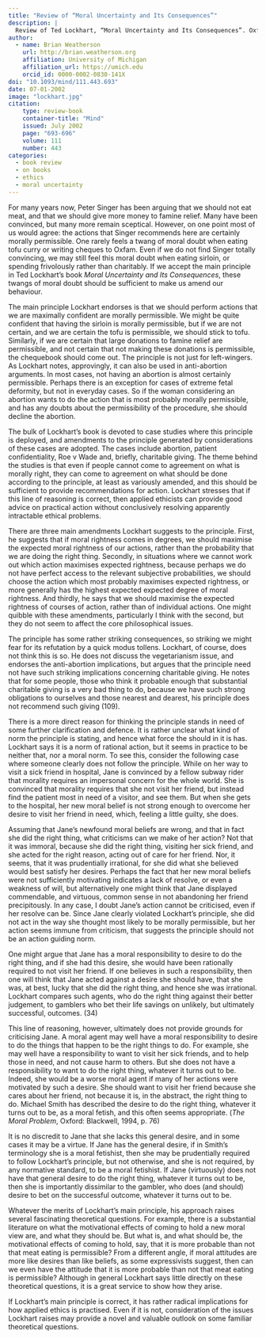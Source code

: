 ```yaml
---
title: "Review of “Moral Uncertainty and Its Consequences”"
description: |
  Review of Ted Lockhart, “Moral Uncertainty and Its Consequences”. Oxford: Oxford University Press, 2000. 
author:
  - name: Brian Weatherson 
    url: http://brian.weatherson.org
    affiliation: University of Michigan
    affiliation_url: https://umich.edu
    orcid_id: 0000-0002-0830-141X
doi: "10.1093/mind/111.443.693"
date: 07-01-2002
image: "lockhart.jpg"
citation:
    type: review-book
    container-title: "Mind"
    issued: July 2002
    page: "693-696"
    volume: 111
    number: 443
categories:
  - book review
  - on books
  - ethics
  - moral uncertainty
---
```


For many years now, Peter Singer has been arguing that we should not eat meat, and that we should give more money to famine relief. Many have been convinced, but many more remain sceptical. However, on one point most of us would agree: the actions that Singer recommends here are certainly morally permissible. One rarely feels a twang of moral doubt when eating tofu curry or writing cheques to Oxfam. Even if we do not find Singer totally convincing, we may still feel this moral doubt when eating sirloin, or spending frivolously rather than charitably. If we accept the main principle in Ted Lockhart’s book _Moral Uncertainty and Its Consequences_, these twangs of moral doubt should be sufficient to make us amend our behaviour.

The main principle Lockhart endorses is that we should perform actions that we are maximally confident are morally permissible. We might be quite confident that having the sirloin is morally permissible, but if we are not certain, and we are certain the tofu is permissible, we should stick to tofu. Similarly, if we are certain that large donations to famine relief are permissible, and not certain that not making these donations is permissible, the chequebook should come out. The principle is not just for left-wingers. As Lockhart notes, approvingly, it can also be used in anti-abortion arguments. In most cases, not having an abortion is almost certainly permissible. Perhaps there is an exception for cases of extreme fetal deformity, but not in everyday cases. So if the woman considering an abortion wants to do the action that is most probably morally permissible, and has any doubts about the permissibility of the procedure, she should decline the abortion.

The bulk of Lockhart’s book is devoted to case studies where this principle is deployed, and amendments to the principle generated by considerations of these cases are adopted. The cases include abortion, patient confidentiality, Roe v Wade and, briefly, charitable giving. The theme behind the studies is that even if people cannot come to agreement on what is morally right, they can come to agreement on what should be done according to the principle, at least as variously amended, and this should be sufficient to provide recommendations for action. Lockhart stresses that if this line of reasoning is correct, then applied ethicists can provide good advice on practical action without conclusively resolving apparently intractable ethical problems.

There are three main amendments Lockhart suggests to the principle. First, he suggests that if moral rightness comes in degrees, we should maximise the expected moral rightness of our actions, rather than the probability that we are doing the right thing. Secondly, in situations where we cannot work out which action maximises expected rightness, because perhaps we do not have perfect access to the relevant subjective probabilities, we should choose the action which most probably maximises expected rightness, or more generally has the highest expected expected degree of moral rightness. And thirdly, he says that we should maximise the expected rightness of courses of action, rather than of individual actions. One might quibble with these amendments, particularly I think with the second, but they do not seem to affect the core philosophical issues.

The principle has some rather striking consequences, so striking we might fear for its refutation by a quick modus tollens. Lockhart, of course, does not think this is so. He does not discuss the vegetarianism issue, and endorses the anti-abortion implications, but argues that the principle need not have such striking implications concerning charitable giving. He notes that for some people, those who think it probable enough that substantial charitable giving is a very bad thing to do, because we have such strong obligations to ourselves and those nearest and dearest, his principle does not recommend such giving (109).

There is a more direct reason for thinking the principle stands in need of some further clarification and defence. It is rather unclear what kind of norm the principle is stating, and hence what force the should in it is has. Lockhart says it is a norm of rational action, but it seems in practice to be neither that, nor a moral norm. To see this, consider the following case where someone clearly does not follow the principle. While on her way to visit a sick friend in hospital, Jane is convinced by a fellow subway rider that morality requires an impersonal concern for the whole world. She is convinced that morality requires that she not visit her friend, but instead find the patient most in need of a visitor, and see them. But when she gets to the hospital, her new moral belief is not strong enough to overcome her desire to visit her friend in need, which, feeling a little guilty, she does.

Assuming that Jane’s newfound moral beliefs are wrong, and that in fact she did the right thing, what criticisms can we make of her action? Not that it was immoral, because she did the right thing, visiting her sick friend, and she acted for the right reason, acting out of care for her friend. Nor, it seems, that it was prudentially irrational, for she did what she believed would best satisfy her desires. Perhaps the fact that her new moral beliefs were not sufficiently motivating indicates a lack of resolve, or even a weakness of will, but alternatively one might think that Jane displayed commendable, and virtuous, common sense in not abandoning her friend precipitously. In any case, I doubt Jane’s action cannot be criticised, even if her resolve can be. Since Jane clearly violated Lockhart’s principle, she did not act in the way she thought most likely to be morally permissible, but her action seems immune from criticism, that suggests the principle should not be an action guiding norm.

One might argue that Jane has a moral responsibility to desire to do the right thing, and if she had this desire, she would have been rationally required to not visit her friend. If one believes in such a responsibility, then one will think that Jane acted against a desire she should have, that she was, at best, lucky that she did the right thing, and hence she was irrational. Lockhart compares such agents, who do the right thing against their better judgement, to gamblers who bet their life savings on unlikely, but ultimately successful, outcomes. (34)

This line of reasoning, however, ultimately does not provide grounds for criticising Jane. A moral agent may well have a moral responsibility to desire to do the things that happen to be the right things to do. For example, she may well have a responsibility to want to visit her sick friends, and to help those in need, and not cause harm to others. But she does not have a responsibility to want to do the right thing, whatever it turns out to be. Indeed, she would be a worse moral agent if many of her actions were motivated by such a desire. She should want to visit her friend because she cares about her friend, not because it is, in the abstract, the right thing to do. Michael Smith has described the desire to do the right thing, whatever it turns out to be, as a moral fetish, and this often seems appropriate. (_The Moral Problem_, Oxford: Blackwell, 1994, p. 76)

It is no discredit to Jane that she lacks this general desire, and in some cases it may be a virtue. If Jane has the general desire, if in Smith’s terminology she is a moral fetishist, then she may be prudentially required to follow Lockhart’s principle, but not otherwise, and she is not required, by any normative standard, to be a moral fetishist. If Jane (virtuously) does not have that general desire to do the right thing, whatever it turns out to be, then she is importantly dissimilar to the gambler, who does (and should) desire to bet on the successful outcome, whatever it turns out to be.

Whatever the merits of Lockhart’s main principle, his approach raises several fascinating theoretical questions. For example, there is a substantial literature on what the motivational effects of coming to hold a new moral view are, and what they should be. But what is, and what should be, the motivational effects of coming to hold, say, that it is more probable than not that meat eating is permissible? From a different angle, if moral attitudes are more like desires than like beliefs, as some expressivists suggest, then can we even have the attitude that it is more probable than not that meat eating is permissible? Although in general Lockhart says little directly on these theoretical questions, it is a great service to show how they arise.

If Lockhart’s main principle is correct, it has rather radical implications for how applied ethics is practised. Even if it is not, consideration of the issues Lockhart raises may provide a novel and valuable outlook on some familiar theoretical questions.


